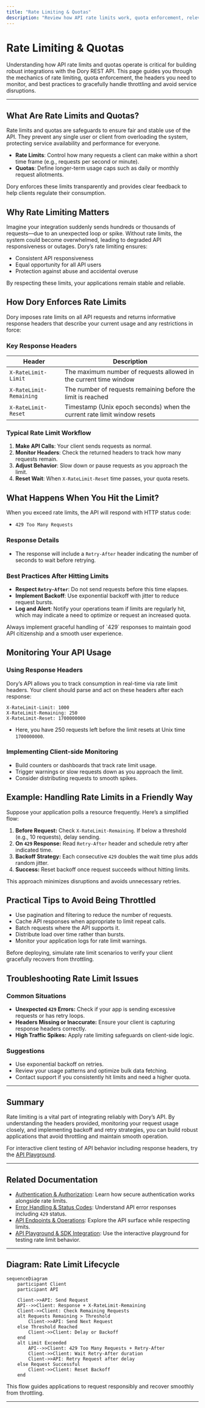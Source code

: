 ```yaml
---
title: "Rate Limiting & Quotas"
description: "Review how API rate limits work, quota enforcement, relevant headers, and best practices for error handling and backoff. Learn how to monitor your consumption and avoid throttling."
---
```


# Rate Limiting & Quotas

Understanding how API rate limits and quotas operate is critical for building robust integrations with the Dory REST API. This page guides you through the mechanics of rate limiting, quota enforcement, the headers you need to monitor, and best practices to gracefully handle throttling and avoid service disruptions.

---

## What Are Rate Limits and Quotas?

Rate limits and quotas are safeguards to ensure fair and stable use of the API. They prevent any single user or client from overloading the system, protecting service availability and performance for everyone.

- **Rate Limits**: Control how many requests a client can make within a short time frame (e.g., requests per second or minute).
- **Quotas**: Define longer-term usage caps such as daily or monthly request allotments.

Dory enforces these limits transparently and provides clear feedback to help clients regulate their consumption.

## Why Rate Limiting Matters

Imagine your integration suddenly sends hundreds or thousands of requests—due to an unexpected loop or spike. Without rate limits, the system could become overwhelmed, leading to degraded API responsiveness or outages. Dory’s rate limiting ensures:

- Consistent API responsiveness
- Equal opportunity for all API users
- Protection against abuse and accidental overuse

By respecting these limits, your applications remain stable and reliable.

## How Dory Enforces Rate Limits

Dory imposes rate limits on all API requests and returns informative response headers that describe your current usage and any restrictions in force:

### Key Response Headers

| Header               | Description                                                                |
|----------------------|----------------------------------------------------------------------------|
| `X-RateLimit-Limit`  | The maximum number of requests allowed in the current time window          |
| `X-RateLimit-Remaining` | The number of requests remaining before the limit is reached            |
| `X-RateLimit-Reset`  | Timestamp (Unix epoch seconds) when the current rate limit window resets  |

### Typical Rate Limit Workflow
1. **Make API Calls**: Your client sends requests as normal.
2. **Monitor Headers**: Check the returned headers to track how many requests remain.
3. **Adjust Behavior**: Slow down or pause requests as you approach the limit.
4. **Reset Wait**: When `X-RateLimit-Reset` time passes, your quota resets.

## What Happens When You Hit the Limit?

When you exceed rate limits, the API will respond with HTTP status code:

- `429 Too Many Requests`

### Response Details
- The response will include a `Retry-After` header indicating the number of seconds to wait before retrying.

### Best Practices After Hitting Limits
- **Respect `Retry-After`**: Do not send requests before this time elapses.
- **Implement Backoff**: Use exponential backoff with jitter to reduce request bursts.
- **Log and Alert**: Notify your operations team if limits are regularly hit, which may indicate a need to optimize or request an increased quota.

<Tip>
Always implement graceful handling of `429` responses to maintain good API citizenship and a smooth user experience.
</Tip>

## Monitoring Your API Usage

### Using Response Headers
Dory’s API allows you to track consumption in real-time via rate limit headers. Your client should parse and act on these headers after each response:

```http
X-RateLimit-Limit: 1000
X-RateLimit-Remaining: 250
X-RateLimit-Reset: 1700000000
```

- Here, you have 250 requests left before the limit resets at Unix time `1700000000`.

### Implementing Client-side Monitoring
- Build counters or dashboards that track rate limit usage.
- Trigger warnings or slow requests down as you approach the limit.
- Consider distributing requests to smooth spikes.

## Example: Handling Rate Limits in a Friendly Way

Suppose your application polls a resource frequently. Here’s a simplified flow:

1. **Before Request:** Check `X-RateLimit-Remaining`. If below a threshold (e.g., 10 requests), delay sending.
2. **On `429` Response:** Read `Retry-After` header and schedule retry after indicated time.
3. **Backoff Strategy:** Each consecutive `429` doubles the wait time plus adds random jitter.
4. **Success:** Reset backoff once request succeeds without hitting limits.

This approach minimizes disruptions and avoids unnecessary retries.

## Practical Tips to Avoid Being Throttled

- Use pagination and filtering to reduce the number of requests.
- Cache API responses when appropriate to limit repeat calls.
- Batch requests where the API supports it.
- Distribute load over time rather than bursts.
- Monitor your application logs for rate limit warnings.

<Check>
Before deploying, simulate rate limit scenarios to verify your client gracefully recovers from throttling.
</Check>

## Troubleshooting Rate Limit Issues

### Common Situations
- **Unexpected `429` Errors:** Check if your app is sending excessive requests or has retry loops.
- **Headers Missing or Inaccurate:** Ensure your client is capturing response headers correctly.
- **High Traffic Spikes:** Apply rate limiting safeguards on client-side logic.

### Suggestions
- Use exponential backoff on retries.
- Review your usage patterns and optimize bulk data fetching.
- Contact support if you consistently hit limits and need a higher quota.

---

## Summary

Rate limiting is a vital part of integrating reliably with Dory’s API. By understanding the headers provided, monitoring your request usage closely, and implementing backoff and retry strategies, you can build robust applications that avoid throttling and maintain smooth operation.

For interactive client testing of API behavior including response headers, try the [API Playground](https://your-docs-site.com/api-reference/rest-api/rest-examples-sdks).

---

## Related Documentation

- [Authentication & Authorization](/api-reference/rest-api/rest-authentication): Learn how secure authentication works alongside rate limits.
- [Error Handling & Status Codes](/api-reference/rest-api/rest-errors-status): Understand API error responses including `429` status.
- [API Endpoints & Operations](/api-reference/rest-api/rest-endpoints): Explore the API surface while respecting limits.
- [API Playground & SDK Integration](/api-reference/rest-api/rest-examples-sdks): Use the interactive playground for testing rate limit behavior.

---

## Diagram: Rate Limit Lifecycle
```mermaid
sequenceDiagram
    participant Client
    participant API

    Client->>API: Send Request
    API-->>Client: Response + X-RateLimit-Remaining
    Client->>Client: Check Remaining Requests
    alt Requests Remaining > Threshold
        Client->>API: Send Next Request
    else Threshold Reached
        Client->>Client: Delay or Backoff
    end
    alt Limit Exceeded
        API-->>Client: 429 Too Many Requests + Retry-After
        Client->>Client: Wait Retry-After duration
        Client->>API: Retry Request after delay
    else Request Successful
        Client->>Client: Reset Backoff
    end
```

This flow guides applications to request responsibly and recover smoothly from throttling.

---